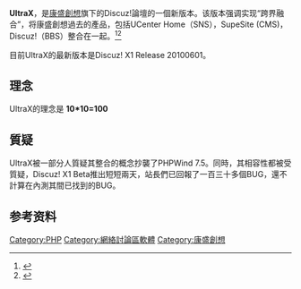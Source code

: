 '''UltraX'''，是[[康盛創想|康盛創想]]旗下的Discuz!論壇的一個新版本。该版本强调实现“跨界融合”，将康盛創想過去的產品，包括UCenter Home（SNS），SupeSite (CMS)，Discuz!（BBS）整合在一起。<ref>{{Cite web |url=http://www.donews.com/Content/200912/6c33170179c147dbb9053c32ff1bc580.shtm |title=康盛创想新社区产品曝光代号为UltraX |accessdate=2010-05-01 |archive-date=2010-02-08 |archive-url=https://web.archive.org/web/20100208213132/http://www.donews.com/Content/200912/6c33170179c147dbb9053c32ff1bc580.shtm |dead-url=no }}</ref><ref>{{Cite web |url=http://news.newhua.com/news1/net/2010/210/10210161923HH351CD1902C8G16ED7DK5B51A60K37EC1I03KCJF88CI.html |title=康盛创想年后将发布UltraX跨界融合测试产品 |accessdate=2010-05-01 |archive-date=2010-03-24 |archive-url=https://web.archive.org/web/20100324005718/http://news.newhua.com/news1/net/2010/210/10210161923HH351CD1902C8G16ED7DK5B51A60K37EC1I03KCJF88CI.html |dead-url=no }}</ref>

目前UltraX的最新版本是Discuz! X1 Release 20100601。
== 理念 ==
UltraX的理念是
'''10*10=100'''
== 質疑 ==
UltraX被一部分人質疑其整合的概念抄襲了PHPWind 7.5。同時，其相容性都被受質疑，Discuz! X1 Beta推出短短兩天，站長們已回報了一百三十多個BUG，還不計算在內測其間已找到的BUG。
== 参考资料 ==
{{reflist}}
{{网络小作品}}

[[Category:PHP|Category:PHP]]
[[Category:網絡討論區軟體|Category:網絡討論區軟體]]
[[Category:康盛創想|Category:康盛創想]]